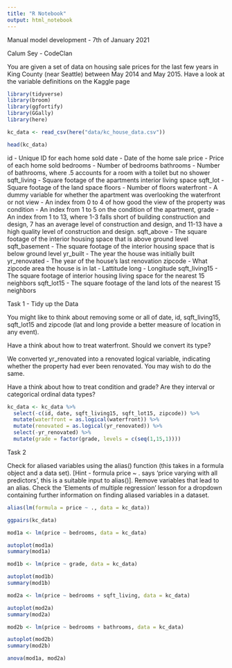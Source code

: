 ```yaml
---
title: "R Notebook"
output: html_notebook
---
```


Manual model development - 7th of January 2021

Calum Sey - CodeClan

You are given a set of data on housing sale prices for the last few years in King County (near Seattle) between May 2014 and May 2015. Have a look at the variable definitions on the Kaggle page

```r
library(tidyverse)
library(broom)
library(ggfortify)
library(GGally)
library(here)
```

```r
kc_data <- read_csv(here("data/kc_house_data.csv"))
```


```r
head(kc_data)
```

id - Unique ID for each home sold
date - Date of the home sale
price - Price of each home sold
bedrooms - Number of bedrooms
bathrooms - Number of bathrooms, where .5 accounts for a room with a toilet but no shower
sqft_living - Square footage of the apartments interior living space
sqft_lot - Square footage of the land space
floors - Number of floors
waterfront - A dummy variable for whether the apartment was overlooking the waterfront or not
view - An index from 0 to 4 of how good the view of the property was
condition - An index from 1 to 5 on the condition of the apartment,
grade - An index from 1 to 13, where 1-3 falls short of building construction and design, 7 has an average level of construction and design, and 11-13 have a high quality level of construction and design.
sqft_above - The square footage of the interior housing space that is above ground level
sqft_basement - The square footage of the interior housing space that is below ground level
yr_built - The year the house was initially built
yr_renovated - The year of the house’s last renovation
zipcode - What zipcode area the house is in
lat - Lattitude
long - Longitude
sqft_living15 - The square footage of interior housing living space for the nearest 15 neighbors
sqft_lot15 - The square footage of the land lots of the nearest 15 neighbors


Task 1 - Tidy up the Data

You might like to think about removing some or all of date, id, sqft_living15, sqft_lot15 and zipcode (lat and long provide a better measure of location in any event).

Have a think about how to treat waterfront. Should we convert its type?

We converted yr_renovated into a renovated logical variable, indicating whether the property had ever been renovated. You may wish to do the same.

Have a think about how to treat condition and grade? Are they interval or categorical ordinal data types?

```r
kc_data <- kc_data %>% 
  select(-c(id, date, sqft_living15, sqft_lot15, zipcode)) %>% 
  mutate(waterfront = as.logical(waterfront)) %>% 
  mutate(renovated = as.logical(yr_renovated)) %>% 
  select(-yr_renovated) %>% 
  mutate(grade = factor(grade, levels = c(seq(1,15,1))))
```

Task 2

Check for aliased variables using the alias() function (this takes in a formula object and a data set). [Hint - formula price ~ . says ‘price varying with all predictors’, this is a suitable input to alias()]. Remove variables that lead to an alias. Check the ‘Elements of multiple regression’ lesson for a dropdown containing further information on finding aliased variables in a dataset.

```r
alias(lm(formula = price ~ ., data = kc_data))
```

```r
ggpairs(kc_data)
```


```r
mod1a <- lm(price ~ bedrooms, data = kc_data)
```

```r
autoplot(mod1a)
summary(mod1a)
```

```r
mod1b <- lm(price ~ grade, data = kc_data)
```

```r
autoplot(mod1b)
summary(mod1b)
```

```r
mod2a <- lm(price ~ bedrooms + sqft_living, data = kc_data)
```

```r
autoplot(mod2a)
summary(mod2a)
```


```r
mod2b <- lm(price ~ bedrooms + bathrooms, data = kc_data)
```

```r
autoplot(mod2b)
summary(mod2b)
```

```r
anova(mod1a, mod2a)
```

